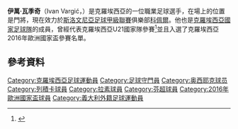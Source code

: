 {{noteTA
|G1=Football
|G2=uefa
|1=zh-hans:瓦季奇;zh-hk:華積;
|2=zh-cn:科佩尔;zh-tw:科佩爾;zh-hk:高柏;
}}

'''伊萬·瓦季奇'''（Ivan Vargić，{{bd|1987年|3月15日}}）是克羅埃西亞的一位職業足球選手，在場上的位置是門將，現在效力於[[斯洛文尼亞足球甲級聯賽|斯洛文尼亞足球甲級聯賽]]俱樂部[[科佩爾足球俱樂部|科佩爾]]。他也是[[克羅埃西亞國家足球隊|克羅埃西亞國家足球隊]]的成員，曾經代表克羅埃西亞U21國家隊參賽<ref>{{Cite web |url=http://hns-cff.hr/en/matches/270115/argentina-hrvatska-21/ |title=Croatian Football Federation |access-date=2016-06-19 |archive-date=2017-09-12 |archive-url=https://web.archive.org/web/20170912192731/http://hns-cff.hr/en/matches/270115/argentina-hrvatska-21/ }}</ref>並且入選了克羅埃西亞2016年歐洲國家盃參賽名單。

==參考資料==
{{reflist}}

{{2016年歐洲國家盃克羅地亞參賽名單}}

{{DEFAULTSORT:Vargic, Ivan}}
[[Category:克羅埃西亞足球運動員|Category:克羅埃西亞足球運動員]]
[[Category:足球守門員|Category:足球守門員]]
[[Category:奥西耶克球员|Category:奥西耶克球员]]
[[Category:列積卡球員|Category:列積卡球員]]
[[Category:拉素球員|Category:拉素球員]]
[[Category:芬超球員|Category:芬超球員]]
[[Category:2016年歐洲國家盃球員|Category:2016年歐洲國家盃球員]]
[[Category:義大利外籍足球運動員|Category:義大利外籍足球運動員]]